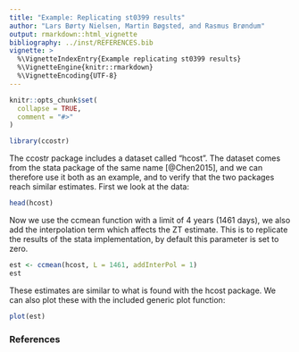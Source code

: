 ```yaml
---
title: "Example: Replicating st0399 results"
author: "Lars Børty Nielsen, Martin Bøgsted, and Rasmus Brøndum"
output: rmarkdown::html_vignette
bibliography: ../inst/REFERENCES.bib
vignette: >
  %\VignetteIndexEntry{Example replicating st0399 results}
  %\VignetteEngine{knitr::rmarkdown}
  %\VignetteEncoding{UTF-8}
---
```


```r
knitr::opts_chunk$set(
  collapse = TRUE,
  comment = "#>"
)
```

```r
library(ccostr)
```


The ccostr package includes a dataset called "hcost". The dataset comes from the stata package of the same name [@Chen2015], and we can therefore use it both as an example, and to verify that the two packages reach similar estimates. First we look at the data:
```r
head(hcost)
```


Now we use the ccmean function with a limit of 4 years (1461 days), we also add the interpolation term which affects the ZT estimate. This is to replicate the results of the stata implementation, by default this parameter is set to zero.
```r
est <- ccmean(hcost, L = 1461, addInterPol = 1)
est
```


These estimates are similar to what is found with the hcost package. We can also plot these with the included generic plot function:
```r
plot(est)
```

### References